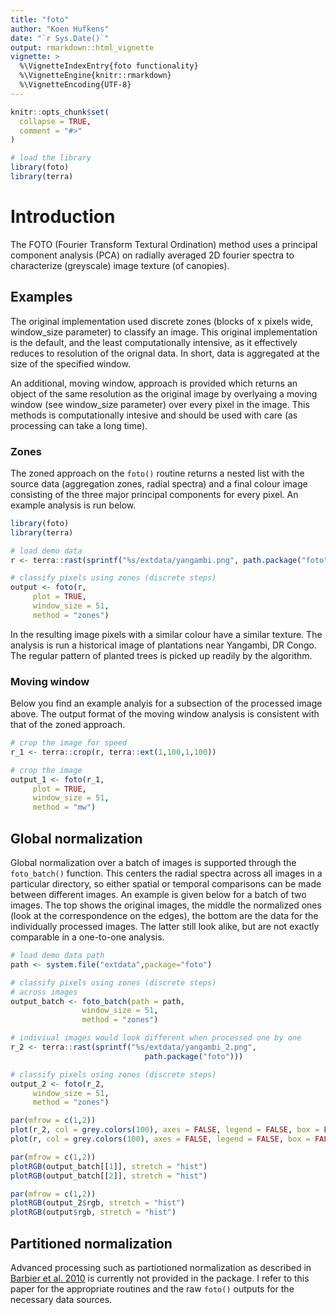 ```yaml
---
title: "foto"
author: "Koen Hufkens"
date: "`r Sys.Date()`"
output: rmarkdown::html_vignette
vignette: >
  %\VignetteIndexEntry{foto functionality}
  %\VignetteEngine{knitr::rmarkdown}
  %\VignetteEncoding{UTF-8}
---
```


```r
knitr::opts_chunk$set(
  collapse = TRUE,
  comment = "#>"
)

# load the library
library(foto)
library(terra)
```

# Introduction

The FOTO (Fourier Transform Textural Ordination) method uses a principal component analysis (PCA) on radially averaged 2D fourier spectra to characterize (greyscale) image texture (of canopies).

## Examples

The original implementation used discrete zones (blocks of x pixels wide, window_size parameter) to classify an image. This original implementation is the default, and the least computationally intensive, as it effectively reduces to resolution of the orignal data. In short, data is aggregated at the size of the specified window.

An additional, moving window, approach is provided which returns an object of the same resolution as the original image by overlyaing a moving window (see window_size parameter) over every pixel in the image. This methods is computationally intesive and should be used with care (as processing can take a long time).

### Zones

The zoned approach on the `foto()` routine returns a nested list with the source data (aggregation zones, radial spectra) and a final colour image consisting of the three major principal components for every pixel. An example analysis is run below.

```r
library(foto)
library(terra)

# load demo data
r <- terra::rast(sprintf("%s/extdata/yangambi.png", path.package("foto")))

# classify pixels using zones (discrete steps)
output <- foto(r,
     plot = TRUE,
     window_size = 51,
     method = "zones")
```

In the resulting image pixels with a similar colour have a similar texture. The analysis is run a historical image of plantations near Yangambi, DR Congo. The regular pattern of planted trees is picked up readily by the algorithm.

### Moving window

Below you find an example analyis for a subsection of the processed image above. The output format of the moving window analysis is consistent with that of the zoned approach.

```r
# crop the image for speed
r_1 <- terra::crop(r, terra::ext(1,100,1,100))

# crop the image
output_1 <- foto(r_1,
     plot = TRUE,
     window_size = 51,
     method = "mw")
```

## Global normalization

Global normalization over a batch of images is supported through the `foto_batch()` function. This centers the radial spectra across all images in a particular directory, so either spatial or temporal comparisons can be made between different images. An example is given below for a batch of two images. The top shows the original images, the middle the normalized ones (look at the correspondence on the edges), the bottom are the data for the individually processed images. The latter still look alike, but are not exactly comparable in a one-to-one analysis.

```r
# load demo data path
path <- system.file("extdata",package="foto")

# classify pixels using zones (discrete steps)
# across images
output_batch <- foto_batch(path = path,
                window_size = 51,
                method = "zones")

# indiviual images would look different when processed one by one
r_2 <- terra::rast(sprintf("%s/extdata/yangambi_2.png",
                              path.package("foto")))

# classify pixels using zones (discrete steps)
output_2 <- foto(r_2,
     window_size = 51,
     method = "zones")
```



```r
par(mfrow = c(1,2))
plot(r_2, col = grey.colors(100), axes = FALSE, legend = FALSE, box = FALSE)
plot(r, col = grey.colors(100), axes = FALSE, legend = FALSE, box = FALSE)

par(mfrow = c(1,2))
plotRGB(output_batch[[1]], stretch = "hist")
plotRGB(output_batch[[2]], stretch = "hist")

par(mfrow = c(1,2))
plotRGB(output_2$rgb, stretch = "hist")
plotRGB(output$rgb, stretch = "hist")
```


## Partitioned normalization

Advanced processing such as partiotioned normalization as described in [Barbier et al. 2010](https://doi.org/10.1111/j.1466-8238.2009.00493.x) is currently not provided in the package. I refer to this paper for the appropriate routines and the raw `foto()` outputs for the necessary data sources.
